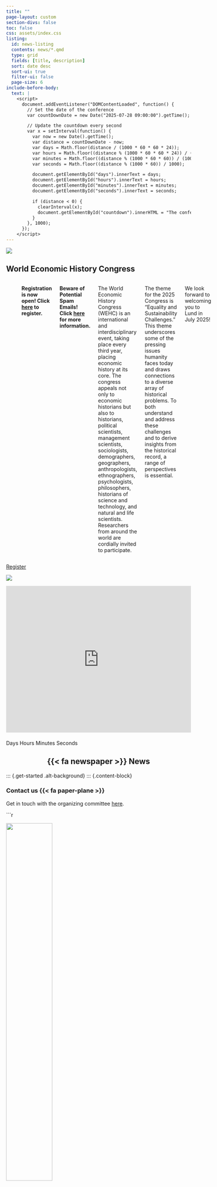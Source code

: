 ```yaml
---
title: ""
page-layout: custom
section-divs: false
toc: false
css: assets/index.css
listing: 
  id: news-listing
  contents: news/*.qmd
  type: grid
  fields: [title, description]
  sort: date desc
  sort-ui: true
  filter-ui: false
  page-size: 6
include-before-body:
  text: |
    <script>
      document.addEventListener("DOMContentLoaded", function() {
        // Set the date of the conference
        var countDownDate = new Date("2025-07-28 09:00:00").getTime();

        // Update the countdown every second
        var x = setInterval(function() {
          var now = new Date().getTime();
          var distance = countDownDate - now;
          var days = Math.floor(distance / (1000 * 60 * 60 * 24));
          var hours = Math.floor((distance % (1000 * 60 * 60 * 24)) / (1000 * 60 * 60));
          var minutes = Math.floor((distance % (1000 * 60 * 60)) / (1000 * 60));
          var seconds = Math.floor((distance % (1000 * 60)) / 1000);

          document.getElementById("days").innerText = days;
          document.getElementById("hours").innerText = hours;
          document.getElementById("minutes").innerText = minutes;
          document.getElementById("seconds").innerText = seconds;

          if (distance < 0) {
            clearInterval(x);
            document.getElementById("countdown").innerHTML = "The conference has started!";
          }
        }, 1000);
      });
    </script>
---
```


::: {.hero-banner}

::: {.hero-image .hero-image-left}
![](assets/hero_left_1_2.png){fig-alt="To add"}
:::

::: {.content-block}

## World Economic History Congress

:::: {.columns .maven-style}
::: {.column width="40%"}

28 July -<br>1 August 2025

Lund, Sweden
:::

::: {.column width="60%"}
![](assets/logo_WEHC.svg)
:::

<div>
  **Registration is now open! Click [here](https://wehc2025.com/content/registration) to register.**
</div>

<div>
  **Beware of Potential Spam Emails! Click [here](https://wehc2025.com/news/be-aware-spam) for more information.**
</div>

The World Economic History Congress (WEHC) is an international and interdisciplinary event, taking place every third year, placing economic history at its core. The congress appeals not only to economic historians but also to historians, political scientists, management scientists, sociologists, demographers, geographers, anthropologists, ethnographers, psychologists, philosophers, historians of science and technology, and natural and life scientists. Researchers from around the world are cordially invited to participate.

The theme for the 2025 Congress is "Equality and Sustainability Challenges." This theme underscores some of the pressing issues humanity faces today and draws connections to a diverse array of historical problems. To both understand and address these challenges and to derive insights from the historical record, a range of perspectives is essential.

We look forward to welcoming you to Lund in July 2025!

::::

::: {.hero-buttons}

<div class="d-flex justify-content-center">

[Register](content/registration.qmd){.btn-action-primary .btn-action .btn .btn-success role="button"}
<!-- [Propose a session](news/call-for-sessions.qmd){#btn-guide .btn-action .btn .btn-info role="button"} -->
<!-- [Propose a member association session](news/call-for-sessions-member-associations.qmd){#btn-guide .btn-action .btn .btn-info role="button"} -->

</div>

:::

:::

::: {.hero-image .hero-image-right}
![](assets/hero_right_1_2.png){fig-alt="To add"}
:::

:::

<!-- Embedded Google Map -->
<div style="width: 100%; height: 400px; margin-bottom: 20px;">
  <iframe 
    src="https://www.google.com/maps/embed?pb=!1m18!1m12!1m3!1d1800.2023446976987!2d13.193020176022609!3d55.70537119564435!2m3!1f0!2f0!3f0!3m2!1i1024!2i768!4f13.1!3m3!1m2!1s0x465397c5652d60f7%3A0x1b08fde3cbce8eba!2sAF%20Borgen%20AB!5e1!3m2!1sen!2sse!4v1727614527871!5m2!1sen!2sse"
    width="100%" height="400" style="border:0;" allowfullscreen="" loading="lazy" referrerpolicy="no-referrer-when-downgrade">
  </iframe>
</div>

<!-- Countdown Timer -->
<div id="countdown">
  <span id="days"></span> Days 
  <span id="hours"></span> Hours 
  <span id="minutes"></span> Minutes 
  <span id="seconds"></span> Seconds
</div>

::: {.content-block style="text-align: center;"}

## {{< fa newspaper >}} News

<!-- News -->
::: {#news-listing}
:::
:::

::: {.get-started .alt-background}
::: {.content-block}

### Contact us {{< fa paper-plane >}}

Get in touch with the organizing committee [here](mailto:wehc2025@ekh.lu.se).

```r
<!--
#| fig-width: 2
knitr::include_graphics("assets/logo_WEHC.svg")
-->

![](assets/logo_WEHC.svg){width=50%}

